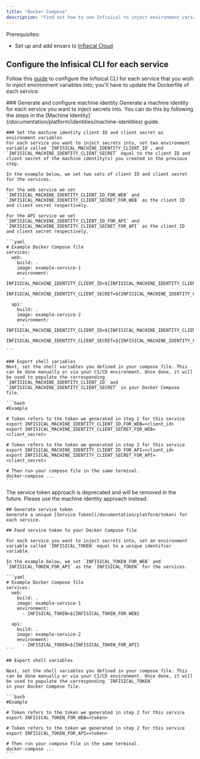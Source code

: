 ```yaml
---
title: "Docker Compose"
description: "Find out how to use Infisical to inject environment variables into services defined in your Docker Compose file."
---
```


Prerequisites:

- Set up and add envars to [Infisical Cloud](https://app.infisical.com)

## Configure the Infisical CLI for each service
Follow this [guide](./docker) to configure the Infisical CLI for each service that you wish to inject environment variables into; you'll have to update the Dockerfile of each service.

<Tabs>
  <Tab title="Machine Identity (Recommended)">
    ### Generate and configure machine identity
    Generate a machine identity for each service you want to inject secrets into. You can do this by following the steps in the [Machine Identity](/documentation/platform/identities/machine-identities) guide.

    ### Set the machine identity client ID and client secret as environment variables
    For each service you want to inject secrets into, set two environment variable called `INFISICAL_MACHINE_IDENTITY_CLIENT_ID`, and `INFISICAL_MACHINE_IDENTITY_CLIENT_SECRET` equal to the client ID and client secret of the machine identity(s) you created in the previous step.

    In the example below, we set two sets of client ID and client secret for the services.

    For the web service we set `INFISICAL_MACHINE_IDENTITY_CLIENT_ID_FOR_WEB` and `INFISICAL_MACHINE_IDENTITY_CLIENT_SECRET_FOR_WEB` as the client ID and client secret respectively.

    For the API service we set `INFISICAL_MACHINE_IDENTITY_CLIENT_ID_FOR_API` and `INFISICAL_MACHINE_IDENTITY_CLIENT_SECRET_FOR_API` as the client ID and client secret respectively.

    ```yaml
    # Example Docker Compose file
    services:
      web:
        build: .
        image: example-service-1
        environment:
          - INFISICAL_MACHINE_IDENTITY_CLIENT_ID=${INFISICAL_MACHINE_IDENTITY_CLIENT_ID_FOR_WEB}
          - INFISICAL_MACHINE_IDENTITY_CLIENT_SECRET=${INFISICAL_MACHINE_IDENTITY_CLIENT_SECRET_FOR_WEB}

      api:
        build: .
        image: example-service-2
        environment:
          - INFISICAL_MACHINE_IDENTITY_CLIENT_ID=${INFISICAL_MACHINE_IDENTITY_CLIENT_ID_FOR_API}
          - INFISICAL_MACHINE_IDENTITY_CLIENT_SECRET=${INFISICAL_MACHINE_IDENTITY_CLIENT_SECRET_FOR_API}

    ```

    ### Export shell variables
    Next, set the shell variables you defined in your compose file. This can be done manually or via your CI/CD environment. Once done, it will be used to populate the corresponding `INFISICAL_MACHINE_IDENTITY_CLIENT_ID` and `INFISICAL_MACHINE_IDENTITY_CLIENT_SECRET` in your Docker Compose file.

    ```bash
    #Example

    # Token refers to the token we generated in step 2 for this service
    export INFISICAL_MACHINE_IDENTITY_CLIENT_ID_FOR_WEB=<client_id>
    export INFISICAL_MACHINE_IDENTITY_CLIENT_SECRET_FOR_WEB=<client_secret>

    # Token refers to the token we generated in step 2 for this service
    export INFISICAL_MACHINE_IDENTITY_CLIENT_ID_FOR_API=<client_id>
    export INFISICAL_MACHINE_IDENTITY_CLIENT_SECRET_FOR_API=<client_secret>

    # Then run your compose file in the same terminal.
    docker-compose ...
    ```
  </Tab>
  <Tab title="Service Token (Deprecated)">

  <Warning>
    The service token approach is deprecated and will be removed in the future. Please use the machine identity approach instead.
  </Warning>

    ## Generate service token 
    Generate a unique [Service Token](/documentation/platform/token) for each service.

    ## Feed service token to your Docker Compose file

    For each service you want to inject secrets into, set an environment variable called `INFISICAL_TOKEN` equal to a unique identifier variable.

    In the example below, we set `INFISICAL_TOKEN_FOR_WEB` and `INFISICAL_TOKEN_FOR_API` as the `INFISICAL_TOKEN` for the services.

    ```yaml
    # Example Docker Compose file
    services:
      web:
        build: .
        image: example-service-1
        environment:
          - INFISICAL_TOKEN=${INFISICAL_TOKEN_FOR_WEB}

      api:
        build: .
        image: example-service-2
        environment:
          - INFISICAL_TOKEN=${INFISICAL_TOKEN_FOR_API}
    ```

    ## Export shell variables

    Next, set the shell variables you defined in your compose file. This can be done manually or via your CI/CD environment. Once done, it will be used to populate the corresponding `INFISICAL_TOKEN`
    in your Docker Compose file.

    ```bash
    #Example

    # Token refers to the token we generated in step 2 for this service
    export INFISICAL_TOKEN_FOR_WEB=<token>

    # Token refers to the token we generated in step 2 for this service
    export INFISICAL_TOKEN_FOR_API=<token>

    # Then run your compose file in the same terminal.
    docker-compose ...
    ```
  </Tab>
</Tabs>
